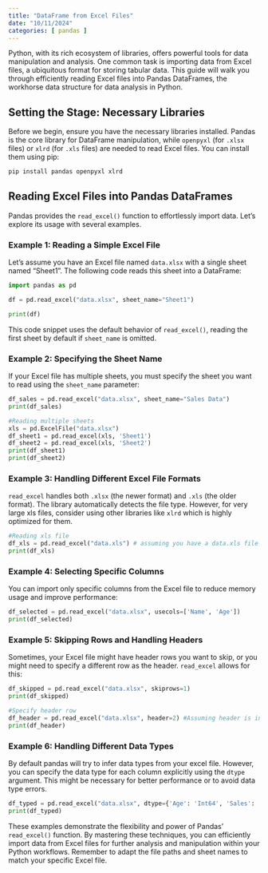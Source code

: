 ```yaml
---
title: "DataFrame from Excel Files"
date: "10/11/2024"
categories: [ pandas ]
---
```



Python, with its rich ecosystem of libraries, offers powerful tools for data manipulation and analysis.  One common task is importing data from Excel files, a ubiquitous format for storing tabular data. This guide will walk you through efficiently reading Excel files into Pandas DataFrames, the workhorse data structure for data analysis in Python.

## Setting the Stage: Necessary Libraries

Before we begin, ensure you have the necessary libraries installed.  Pandas is the core library for DataFrame manipulation, while `openpyxl` (for `.xlsx` files) or `xlrd` (for `.xls` files) are needed to read Excel files. You can install them using pip:

```bash
pip install pandas openpyxl xlrd
```

## Reading Excel Files into Pandas DataFrames

Pandas provides the `read_excel()` function to effortlessly import data. Let's explore its usage with several examples.

### Example 1: Reading a Simple Excel File

Let's assume you have an Excel file named `data.xlsx` with a single sheet named "Sheet1".  The following code reads this sheet into a DataFrame:

```python
import pandas as pd

df = pd.read_excel("data.xlsx", sheet_name="Sheet1")

print(df)
```

This code snippet uses the default behavior of `read_excel()`, reading the first sheet by default if `sheet_name` is omitted.

### Example 2: Specifying the Sheet Name

If your Excel file has multiple sheets, you must specify the sheet you want to read using the `sheet_name` parameter:

```python
df_sales = pd.read_excel("data.xlsx", sheet_name="Sales Data")
print(df_sales)

#Reading multiple sheets
xls = pd.ExcelFile("data.xlsx")
df_sheet1 = pd.read_excel(xls, 'Sheet1')
df_sheet2 = pd.read_excel(xls, 'Sheet2')
print(df_sheet1)
print(df_sheet2)
```


### Example 3: Handling Different Excel File Formats

`read_excel` handles both `.xlsx` (the newer format) and `.xls` (the older format).  The library automatically detects the file type. However, for very large xls files, consider using other libraries like `xlrd` which is highly optimized for them.


```python
#Reading xls file
df_xls = pd.read_excel("data.xls") # assuming you have a data.xls file
print(df_xls)
```

### Example 4: Selecting Specific Columns

You can import only specific columns from the Excel file to reduce memory usage and improve performance:


```python
df_selected = pd.read_excel("data.xlsx", usecols=['Name', 'Age'])
print(df_selected)
```


### Example 5: Skipping Rows and Handling Headers

Sometimes, your Excel file might have header rows you want to skip, or you might need to specify a different row as the header. `read_excel` allows for this:

```python
df_skipped = pd.read_excel("data.xlsx", skiprows=1)
print(df_skipped)

#Specify header row
df_header = pd.read_excel("data.xlsx", header=2) #Assuming header is in the 3rd row
print(df_header)

```


### Example 6: Handling Different Data Types

By default pandas will try to infer data types from your excel file. However, you can specify the data type for each column explicitly using the `dtype` argument. This might be necessary for better performance or to avoid data type errors.


```python
df_typed = pd.read_excel("data.xlsx", dtype={'Age': 'Int64', 'Sales': 'float64'})
print(df_typed)

```

These examples demonstrate the flexibility and power of Pandas' `read_excel()` function.  By mastering these techniques, you can efficiently import data from Excel files for further analysis and manipulation within your Python workflows.  Remember to adapt the file paths and sheet names to match your specific Excel file.

